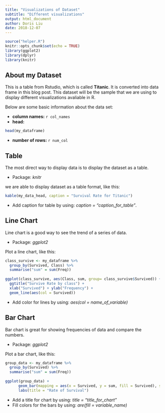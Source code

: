 ```yaml
---
title: "Visualizations of Dataset"
subtitle: "Different visualizations"
output: html_document
author: Doris Liu
date: 2018-12-07
---
```


```r
source("helper.R")
knitr::opts_chunk$set(echo = TRUE)
library(ggplot2)
library(dplyr)
library(knitr)
```


## About my Dataset
This is a table from Rstudio, which is called **Titanic**. It is converted into data frame in this blog post. This dataset will be the sample that we are using to display different visualizations avaliable in R.

Below are some basic information about the data set: 

* **column names:** `r col_names`
* **head:** 
```r
head(my_dataframe)
```
* **number of rows:** `r num_col`


## Table

The most direct way to display data is to display the dataset as a table. 

* Package: *knitr*

we are able to display dataset as a table format, like this: 

```r
kable(my_data_head, caption = "Survival Rate for Titanic")
```

* Add caption for table by using: *caption = "caption_for_table"*.



## Line Chart

Line chart is a good way to see the trend of a series of data.

* Package: *ggplot2*

Plot a line chart, like this:

```r
class_survive <- my_dataframe %>% 
  group_by(Survived, Class) %>% 
  summarise("sum" = sum(Freq))
  
ggplot(class_survive, aes(Class, sum, group= class_survive$Survived)) +
  ggtitle("Survive Rate by class") +
  xlab("Survived") + ylab("Frequency") +
  geom_line(aes(col = Survived)) 
```
* Add color for lines by using: *aes(col = name_of_variable)*

## Bar Chart

Bar chart is great for showing frequencies of data and compare the numbers.

* Package: *ggplot2*

Plot a bar chart, like this: 

```r
group_data <- my_dataframe %>% 
  group_by(Survived) %>% 
  summarise("sum" = sum(Freq))
  
ggplot(group_data) +
      geom_bar(mapping = aes(x = Survived, y = sum, fill = Survived), stat = "identity") +
      labs(title = "Rate of Survival")
```

* Add a title for chart by using: *title = "title_for_chart"*
* Fill colors for the bars by using: *are(fill = variable_name)*
